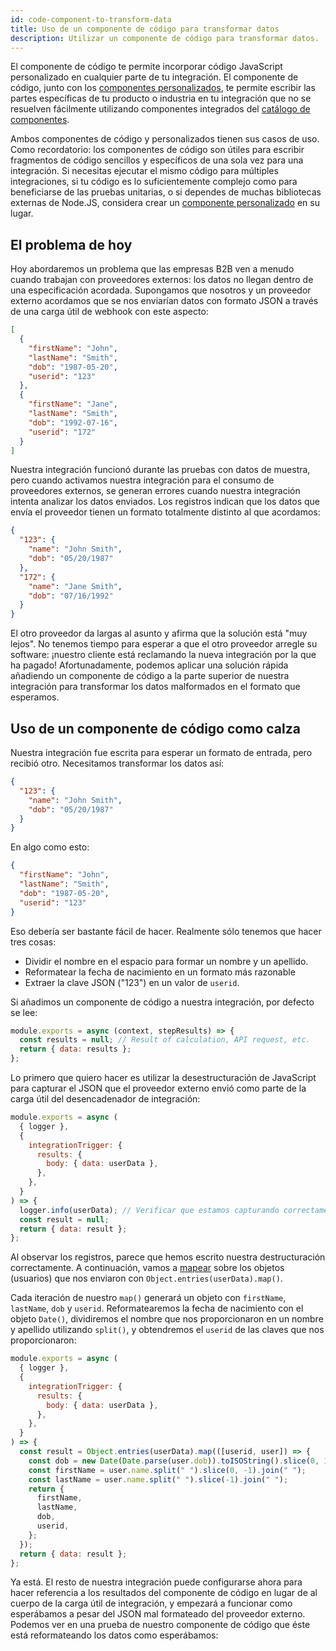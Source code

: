```yaml
---
id: code-component-to-transform-data
title: Uso de un componente de código para transformar datos
description: Utilizar un componente de código para transformar datos.
---
```



El componente de código te permite incorporar código JavaScript personalizado en cualquier parte de tu integración.
El componente de código, junto con los [componentes personalizados](custom-components/writing-custom-components.mdx), te permite escribir las partes específicas de tu producto o industria en tu integración que no se resuelven fácilmente utilizando componentes integrados del [catálogo de componentes](components/component-catalog.mdx).

Ambos componentes de código y personalizados tienen sus casos de uso.
Como recordatorio: los componentes de código son útiles para escribir fragmentos de código sencillos y específicos de una sola vez para una integración.
Si necesitas ejecutar el mismo código para múltiples integraciones, si tu código es lo suficientemente complejo como para beneficiarse de las pruebas unitarias, o si dependes de muchas bibliotecas externas de Node.JS, considera crear un [componente personalizado](custom-components/writing-custom-components.mdx) en su lugar.

## El problema de hoy

Hoy abordaremos un problema que las empresas B2B ven a menudo cuando trabajan con proveedores externos: los datos no llegan dentro de una especificación acordada.
Supongamos que nosotros y un proveedor externo acordamos que se nos enviarían datos con formato JSON a través de una carga útil de webhook con este aspecto:

```json
[
  {
    "firstName": "John",
    "lastName": "Smith",
    "dob": "1987-05-20",
    "userid": "123"
  },
  {
    "firstName": "Jane",
    "lastName": "Smith",
    "dob": "1992-07-16",
    "userid": "172"
  }
]
```

Nuestra integración funcionó durante las pruebas con datos de muestra, pero cuando activamos nuestra integración para el consumo de proveedores externos, se generan errores cuando nuestra integración intenta analizar los datos enviados.
Los registros indican que los datos que envía el proveedor tienen un formato totalmente distinto al que acordamos:

```json
{
  "123": {
    "name": "John Smith",
    "dob": "05/20/1987"
  },
  "172": {
    "name": "Jane Smith",
    "dob": "07/16/1992"
  }
}
```

El otro proveedor da largas al asunto y afirma que la solución está "muy lejos".
No tenemos tiempo para esperar a que el otro proveedor arregle su software: ¡nuestro cliente está reclamando la nueva integración por la que ha pagado!
Afortunadamente, podemos aplicar una solución rápida añadiendo un componente de código a la parte superior de nuestra integración para transformar los datos malformados en el formato que esperamos.

## Uso de un componente de código como calza

Nuestra integración fue escrita para esperar un formato de entrada, pero recibió otro.
Necesitamos transformar los datos así:

```json
{
  "123": {
    "name": "John Smith",
    "dob": "05/20/1987"
  }
}
```

En algo como esto:

```json
{
  "firstName": "John",
  "lastName": "Smith",
  "dob": "1987-05-20",
  "userid": "123"
}
```

Eso debería ser bastante fácil de hacer.
Realmente sólo tenemos que hacer tres cosas:

- Dividir el nombre en el espacio para formar un nombre y un apellido.
- Reformatear la fecha de nacimiento en un formato más razonable
- Extraer la clave JSON ("123") en un valor de `userid`.

Si añadimos un componente de código a nuestra integración, por defecto se lee:

```javascript
module.exports = async (context, stepResults) => {
  const results = null; // Result of calculation, API request, etc.
  return { data: results };
};
```

Lo primero que quiero hacer es utilizar la desestructuración de JavaScript para capturar el JSON que el proveedor externo envió como parte de la carga útil del desencadenador de integración:

```javascript
module.exports = async (
  { logger },
  {
    integrationTrigger: {
      results: {
        body: { data: userData },
      },
    },
  }
) => {
  logger.info(userData); // Verificar que estamos capturando correctamente los datos de los usuarios.
  const result = null;
  return { data: result };
};
```

Al observar los registros, parece que hemos escrito nuestra destructuración correctamente.
A continuación, vamos a [mapear](https://developer.mozilla.org/es/docs/Web/JavaScript/Reference/Global_Objects/Array/map) sobre los objetos (usuarios) que nos enviaron con `Object.entries(userData).map()`.

Cada iteración de nuestro `map()` generará un objeto con `firstName`, `lastName`, `dob` y `userid`.
Reformatearemos la fecha de nacimiento con el objeto `Date()`, dividiremos el nombre que nos proporcionaron en un nombre y apellido utilizando `split()`, y obtendremos el `userid` de las claves que nos proporcionaron:

```javascript
module.exports = async (
  { logger },
  {
    integrationTrigger: {
      results: {
        body: { data: userData },
      },
    },
  }
) => {
  const result = Object.entries(userData).map(([userid, user]) => {
    const dob = new Date(Date.parse(user.dob)).toISOString().slice(0, 10);
    const firstName = user.name.split(" ").slice(0, -1).join(" ");
    const lastName = user.name.split(" ").slice(-1).join(" ");
    return {
      firstName,
      lastName,
      dob,
      userid,
    };
  });
  return { data: result };
};
```

Ya está.
El resto de nuestra integración puede configurarse ahora para hacer referencia a los resultados del componente de código en lugar de al cuerpo de la carga útil de integración, y empezará a funcionar como esperábamos a pesar del JSON mal formateado del proveedor externo.
Podemos ver en una prueba de nuestro componente de código que éste está reformateando los datos como esperábamos:

<Screenshot
  filename="quickstarts/code-component-to-transform-data/results.png"
  maxWidth="500px"
  alt="Salidas por pasos en el diseñador de integración"
/>